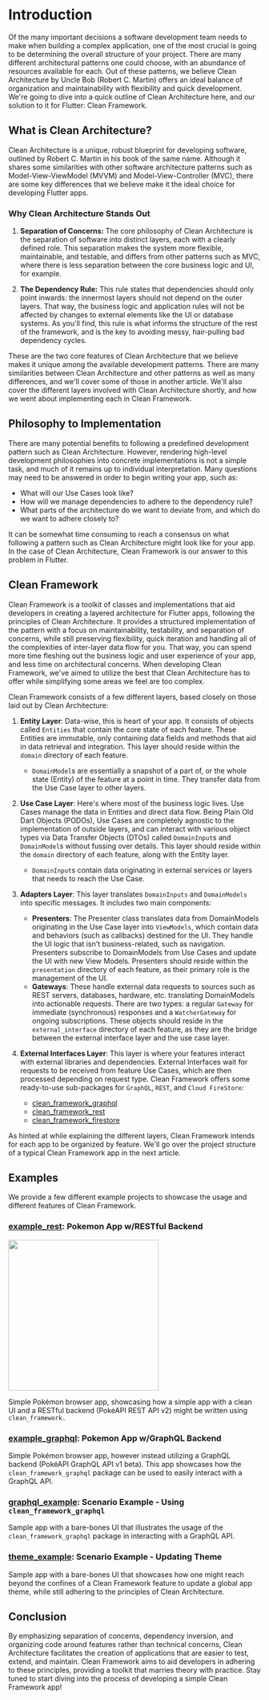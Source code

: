 # Introduction

Of the many important decisions a software development team needs to make when building a complex application, one of the most crucial is going to be determining the overall structure of your project. There are many different architectural patterns one could choose, with an abundance of resources available for each. Out of these patterns, we believe Clean Architecture by Uncle Bob (Robert C. Martin) offers an ideal balance of organization and maintainability with flexibility and quick development. We're going to dive into a quick outline of Clean Architecture here, and our solution to it for Flutter: Clean Framework.

## What is Clean Architecture?

Clean Architecture is a unique, robust blueprint for developing software, outlined by Robert C. Martin in his book of the same name. Although it shares some similarities with other software architecture patterns such as Model-View-ViewModel (MVVM) and Model-View-Controller (MVC), there are some key differences that we believe make it the ideal choice for developing Flutter apps.

### Why Clean Architecture Stands Out

1. **Separation of Concerns:**
The core philosophy of Clean Architecture is the separation of software into distinct layers, each with a clearly defined role. This separation makes the system more flexible, maintainable, and testable, and differs from other patterns such as MVC, where there is less separation between the core business logic and UI, for example.

2. **The Dependency Rule:**
This rule states that dependencies should only point inwards: the innermost layers should not depend on the outer layers. That way, the business logic and application rules will not be affected by changes to external elements like the UI or database systems. As you'll find, this rule is what informs the structure of the rest of the framework, and is the key to avoiding messy, hair-pulling bad dependency cycles.

These are the two core features of Clean Architecture that we believe makes it unique among the available development patterns. There are many similarities between Clean Architecture and other patterns as well as many differences, and we'll cover some of those in another article. We'll also cover the different layers involved with Clean Architecture shortly, and how we went about implementing each in Clean Framework.

## Philosophy to Implementation

There are many potential benefits to following a predefined development pattern such as Clean Architecture. However, rendering high-level development philosophies into concrete implementations is not a simple task, and much of it remains up to individual interpretation. Many questions may need to be answered in order to begin writing your app, such as: 

- What will our Use Cases look like?
- How will we manage dependencies to adhere to the dependency rule? 
- What parts of the architecture do we want to deviate from, and which do we want to adhere closely to?

It can be somewhat time consuming to reach a consensus on what following a pattern such as Clean Architecture might look like for your app. In the case of Clean Architecture, Clean Framework is our answer to this problem in Flutter.

## Clean Framework

Clean Framework is a toolkit of classes and implementations that aid developers in creating a layered architecture for Flutter apps, following the principles of Clean Architecture. It provides a structured implementation of the pattern with a focus on maintainability, testability, and separation of concerns, while still preserving flexibility, quick iteration and handling all of the complexities of inter-layer data flow for you. That way, you can spend more time fleshing out the business logic and user experience of your app, and less time on architectural concerns. When developing Clean Framework, we've aimed to utilize the best that Clean Architecture has to offer while simplifying some areas we feel are too complex.

Clean Framework consists of a few different layers, based closely on those laid out by Clean Architecture:
1. **Entity Layer**: Data-wise, this is heart of your app. It consists of objects called `Entities` that contain the core state of each feature. These Entities are immutable, only containing data fields and methods that aid in data retrieval and integration. This layer should reside within the `domain` directory of each feature.

    - `DomainModel`s are essentially a snapshot of a part of, or the whole state (Entity) of the feature at a point in time. They transfer data from the Use Case layer to other layers.
2. **Use Case Layer**: Here's where most of the business logic lives. Use Cases manage the data in Entities and direct data flow. Being Plain Old Dart Objects (PODOs), Use Cases are completely agnostic to the implementation of outside layers, and can interact with various object types via Data Transfer Objects (DTOs) called `DomainInput`s and `DomainModel`s without fussing over details. This layer should reside within the `domain` directory of each feature, along with the Entity layer.
    - `DomainInput`s contain data originating in external services or layers that needs to reach the Use Case.

3. **Adapters Layer**: This layer translates `DomainInputs` and `DomainModels` into specific messages. It includes two main components:
    - **Presenters**: The Presenter class translates data from DomainModels originating in the Use Case layer into `ViewModels`, which contain data and behaviors (such as callbacks) destined for the UI. They handle the UI logic that isn't business-related, such as navigation. Presenters subscribe to DomainModels from Use Cases and update the UI with new View Models. Presenters should reside within the `presentation` directory of each feature, as their primary role is the management of the UI.
    - **Gateways**: These handle external data requests to sources such as REST servers, databases, hardware, etc. translating DomainModels into actionable requests. There are two types: a regular `Gateway` for immediate (synchronous) responses and a `WatcherGateway` for ongoing subscriptions. These objects should reside in the `external_interface` directory of each feature, as they are the bridge between the external interface layer and the use case layer.

4. **External Interfaces Layer**: This layer is where your features interact with external libraries and dependencies. External Interfaces wait for requests to be received from feature Use Cases, which are then processed depending on request type. Clean Framework offers some ready-to-use sub-packages for `GraphQL`, `REST`, and `Cloud FireStore`:
    - [clean_framework_graphql](https://pub.dev/packages/clean_framework_graphql)
    - [clean_framework_rest](https://pub.dev/packages/clean_framework_rest)
    - [clean_framework_firestore](https://pub.dev/packages/clean_framework_firestore)

As hinted at while explaining the different layers, Clean Framework intends for each app to be organized by feature. We'll go over the project structure of a typical Clean Framework app in the next article.

## Examples

We provide a few different example projects to showcase the usage and different features of Clean Framework.

### [example_rest](https://github.com/AcmeSoftwareLLC/clean_framework_examples/tree/main/example_rest): Pokemon App w/RESTful Backend

<Image src="/assets/pokemon-app.png" caption="Pokemon App" width="300"/>

Simple Pokémon browser app, showcasing how a simple app with a clean UI and a RESTful backend (PokéAPI REST API v2) might be written using `clean_framework.`

### [example_graphql](https://github.com/AcmeSoftwareLLC/clean_framework_examples/tree/main/example_graphql): Pokemon App w/GraphQL Backend

Simple Pokémon browser app, however instead utilizing a GraphQL backend (PokéAPI GraphQL API v1 beta). This app showcases how the `clean_framework_graphql` package can be used to easily interact with a GraphQL API.

### [graphql_example](https://github.com/AcmeSoftwareLLC/clean_framework_examples/tree/main/graphql_example): Scenario Example - Using `clean_framework_graphql`

Sample app with a bare-bones UI that illustrates the usage of the `clean_framework_graphql` package in interacting with a GraphQL API.

### [theme_example](https://github.com/AcmeSoftwareLLC/clean_framework_examples/tree/main/theme_example): Scenario Example - Updating Theme

Sample app with a bare-bones UI that showcases how one might reach beyond the confines of a Clean Framework feature to update a global app theme, while still adhering to the principles of Clean Architecture.

## Conclusion

By emphasizing separation of concerns, dependency inversion, and organizing code around features rather than technical concerns, Clean Architecture facilitates the creation of applications that are easier to test, extend, and maintain. Clean Framework aims to aid developers in adhering to these principles, providing a toolkit that marries theory with practice. Stay tuned to start diving into the process of developing a simple Clean Framework app!